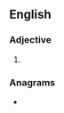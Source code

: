==English==

===Adjective===
{{head|en|adjective comparative form}}

# {{en-comparative of|spendy}}

===Anagrams===
* {{anagrams|en|Serendip|red pines}}